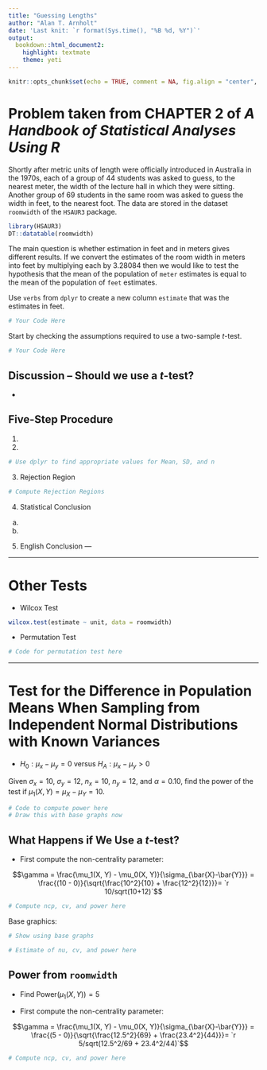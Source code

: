 ```yaml
---
title: "Guessing Lengths"
author: "Alan T. Arnholt"
date: 'Last knit: `r format(Sys.time(), "%B %d, %Y")`'
output: 
  bookdown::html_document2: 
    highlight: textmate
    theme: yeti
---
```


```r
knitr::opts_chunk$set(echo = TRUE, comment = NA, fig.align = "center", warning = FALSE, message = FALSE)
```

# Problem taken from CHAPTER 2 of _A Handbook of Statistical Analyses Using R_

Shortly after metric units of length were officially introduced in Australia in the 1970s, each of a group of 44 students was asked to guess, to the nearest meter, the width of the lecture hall in which they were sitting.  Another group of 69 students in the same room was asked to guess the width in feet, to the nearest foot.  The data are stored in the dataset `roomwidth` of the `HSAUR3` package.

```r
library(HSAUR3)
DT::datatable(roomwidth)
```

The main question is whether estimation in feet and in meters gives different results.  If we convert the estimates of the room width in meters into feet by multiplying each by 3.28084 then we would like to test the hypothesis that the mean of the population of `meter` estimates is equal to the mean of the population of `feet` estimates.

Use `verbs` from `dplyr` to create a new column `estimate` that was the estimates in feet.

```r
# Your Code Here
```

Start by checking the assumptions required to use a two-sample *t*-test.

```r
# Your Code Here
```

## Discussion -- Should we use a *t*-test?

* 

##  Five-Step Procedure

1. 

2. 

```r
# Use dplyr to find appropriate values for Mean, SD, and n
```

3. Rejection Region

```r
# Compute Rejection Regions
```


4. Statistical Conclusion

a.  
b.

5. English Conclusion --- 

* * *

# Other Tests

* Wilcox Test

```r
wilcox.test(estimate ~ unit, data = roomwidth)
```
* Permutation Test

```r
# Code for permutation test here
```

* * * 

# Test for the Difference in Population Means When Sampling from Independent Normal Distributions with Known Variances

* $H_0:\mu_x - \mu_y = 0$ versus $H_A:\mu_x - \mu_y > 0$

Given $\sigma_x = 10$, $\sigma_y = 12$, $n_x = 10$, $n_y = 12$, and $\alpha = 0.10$, find the power of the test if $\mu_1(X, Y) = \mu_X - \mu_Y = 10$.

```r
# Code to compute power here
# Draw this with base graphs now

```

## What Happens if We Use a *t*-test?

* First compute the non-centrality parameter:

$$\gamma = \frac{\mu_1(X, Y) - \mu_0(X, Y)}{\sigma_{\bar{X}-\bar{Y}}} = \frac{(10 - 0)}{\sqrt{\frac{10^2}{10} + \frac{12^2}{12}}}= `r 10/sqrt(10+12)`$$
```r
# Compute ncp, cv, and power here
```

Base graphics:

```r
# Show using base graphs
```

```r
# Estimate of nu, cv, and power here 

```

## Power from `roomwidth`

* Find $\text{Power}(\mu_1(X, Y)) = 5$

* First compute the non-centrality parameter:

$$\gamma = \frac{\mu_1(X, Y) - \mu_0(X, Y)}{\sigma_{\bar{X}-\bar{Y}}} = \frac{(5 - 0)}{\sqrt{\frac{12.5^2}{69} + \frac{23.4^2}{44}}}= `r 5/sqrt(12.5^2/69 + 23.4^2/44)`$$

```r
# Compute ncp, cv, and power here

```